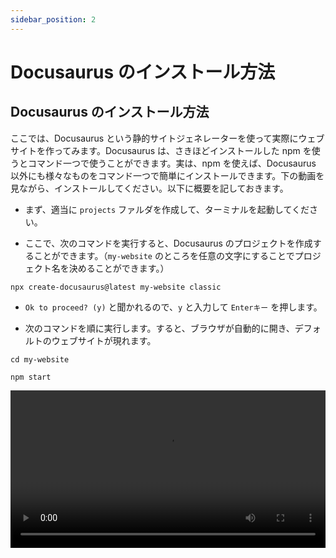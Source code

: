 ```yaml
---
sidebar_position: 2
---
```



# Docusaurus のインストール方法

## Docusaurus のインストール方法

ここでは、Docusaurus という静的サイトジェネレーターを使って実際にウェブサイトを作ってみます。Docusaurus は、さきほどインストールした npm を使うとコマンド一つで使うことができます。実は、npm を使えば、Docusaurus 以外にも様々なものをコマンド一つで簡単にインストールできます。下の動画を見ながら、インストールしてください。以下に概要を記しておきます。

- まず、適当に `projects` ファルダを作成して、ターミナルを起動してください。

- ここで、次のコマンドを実行すると、Docusaurus のプロジェクトを作成することができます。（`my-website` のところを任意の文字にすることでプロジェクト名を決めることができます。）

```shell
npx create-docusaurus@latest my-website classic
```

- `Ok to proceed? (y)` と聞かれるので、`y` と入力して `Enterキー` を押します。

- 次のコマンドを順に実行します。すると、ブラウザが自動的に開き、デフォルトのウェブサイトが現れます。

```shell
cd my-website
```

```shell
npm start
```

<video src={installDocusaurus} controls width="100%" />

## Docusaurus の編集方法

ここでは、Docusaurus を実際に編集してみます。

- まず、ターミナル上で `Ctrlキー` と `C` を同時に押して、先程起動した Docusaurus のサーバーを終了してください。

- 次に、先程作成した Docusaurus のプロジェクトを VSCode で開きます。

- ターミナルを起動します。

- もう一度次のコマンドを実行して、Docusaurus のサーバーを起動します。先程のようにブラウザが自動的に開きます。

```shell
npm start
```

- では、実際に編集してみましょう。今回は、チュートリアルのはじめのページを編集してみます。`docs` ファルダの中の `intro.md` というフォルダを開いて、上から 5 行目の `# Tutorial Intro` というところを `# Hello from Docusaurus` と書き換えてみましょう。（先頭に `#` と書いてあるのは、ここは見出しだという命令です。実は、Docusaurus は Markdown という非常に簡単な形式で書くことができます。）ブラウザを見ると、自動で編集した内容がプレビューされているはずです。

<video src={editDocusaurus} controls width="100%" />

:::info
先程、Docusaurus は Markdown という形式で書くことができると書きました。ここで、Markdown 記法について少し紹介しておきます。詳しいことは、自分で調べてみてください。

1. `#` と書くことで見出しを書くことができます。

   ```markdown
   # レベル 1 の見出し
   ```

   # レベル 1 の見出し

2. `##` は `#` の一個下の見出しです。

   ```markdown
   ## レベル 2 の見出し
   ```

   ## レベル 2 の見出し

3. `**` で強調することができます。

   ```markdown
   **強調**
   ```

   **強調**

4. `>` とすることで引用することができます。

   ```markdown
   > hoge
   ```

   > hoge

5. 箇条書きは次のようにして書けます。

   ```markdown
   - アイテム 1
   - アイテム 2
   - アイテム 3
   ```

   <ul style={{ listStyleType: "disc" }}>
     <li>アイテム 1</li>
     <li>アイテム 2</li>
     <li>アイテム 3</li>
   </ul>

6. 番号付き箇条書きは次のようにして書けます。

   ```markdown
   1. アイテム 1
   1. アイテム 2
   1. アイテム 3
   ```

   <ol style={{ listStyleType: "decimal" }}>
     <li>アイテム 1</li>
     <li>アイテム 2</li>
     <li>アイテム 3</li>
   </ol>

7. バッククォート（ `` ` `` ）で囲むことでインラインコードを表示することができます。

   ```markdown
   `コードテキスト`
   ```

   `コードテキスト`

8. バッククォート 3 つで、コードブロックを表示することができます。

   ````markdown
   ```python
   print("Hello World!")
   ```
   ````

   ```python
   print("Hello World!")
   ```

9. リンクは次のようにして表すことができます。

   ```markdown
   [Introduction to Algorithms](https://sikepuri-algorithm.github.io/)
   ```

   [Introduction to Algorithms](https://sikepuri-algorithm.github.io/)

10. 画像は次のようにして表示することができます。もちろん相対パスも使えます。

    ```markdown
    ![Introduction to Algorithms](https://sikepuri-algorithm.github.io/img/logo.svg)
    ```

    <div style={{maxWidth:"200px"}}>

    ![Introduction toAlgorithms](https://sikepuri-algorithm.github.io/img/logo.svg)

    </div>

11. 実は、Markdown の中には HTML も書くことができます。

    ```markdown
    <button type="button">ボタン</button>
    ```

    <button type="button">ボタン</button>

:::

:::info
実は、Docusaurus は Markdown だけでなく MDX でも書くことができます。MDX は、Markdown の中で JSX 記法 を使えるものです。JSX 記法 は、JavaScript の中に HTML を書くことができるものですが、なかなか奥が深くここでは説明できないので、自分で調べてみてください。

ちなみに、このシケプリではライフゲームのコンポーネントを作ったので、それを使うときはファイルの先頭で次のようにインポートしてから、次のように書くだけでライフゲームを表示できます w

```markdown
import LifeGame from "@site/src/components/LifeGame/LifeGame";
```

```markdown
<LifeGame />
```

<div style={{ maxWidth: "200px" }}>
  <LifeGame />
</div>

:::
